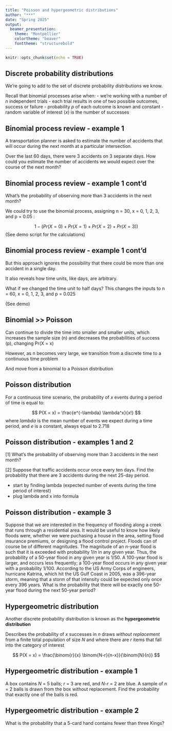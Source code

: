 ```yaml
---
title: "Poisson and hypergeometric distributions"
author: "***"
date: "Spring 2025"
output: 
  beamer_presentation:
    theme: "Montpellier"
    colortheme: "beaver"
    fonttheme: "structurebold"
---
```


```r
knitr::opts_chunk$set(echo = TRUE)
```

## Discrete probability distributions

We're going to add to the set of discrete probability distributions we know.

Recall that binomial processes arise when:
- we're working with a number of *n* independent trials
- each trial results in one of two possible outcomes, success or failure
- probability *p* of each outcome is known and constant
- random variable of interest (*x*) is the number of successes

## Binomial process review - example 1

A transportation planner is asked to estimate the number of accidents that will occur during the next month at a particular intersection.

Over the last 60 days, there were 3 accidents on 3 separate days.  How could you estimate the number of accidents we would expect over the course of the next month?

## Binomial process review - example 1 cont'd

What's the probability of observing more than 3 accidents in the next month?

We could try to use the binomial process, assigning n = 30, x = 0, 1, 2, 3, and p = 0.05 :

$$
1 - {(Pr(X=0)+Pr(X=1)+Pr(X=2)+Pr(X=3))}
$$
(See demo script for the calculations)

## Binomial process review - example 1 cont'd

But this approach ignores the possibility that there could be more than one accident in a single day.

It also reveals how time units, like days, are arbitrary.

What if we changed the time unit to half days?  This changes the inputs to n = 60, x = 0, 1, 2, 3, and p = 0.025 

(See demo)

## Binomial >> Poisson

Can continue to divide the time into smaller and smaller units, which increases the sample size (n) and decreases the probabilities of success (p), changing Pr(X = x) 

However, as n becomes very large, we transition from a discrete time to a continuous time problem

And move from a binomial to a Poisson distribution

## Poisson distribution

For a continuous time scenario, the probability of *x* events during a period of time is equal to:

$$
P(X = x) = \frac{e^{-\lambda} \lambda^x}{x!}
$$
where *lambda* is the mean number of events we expect during a time period, and *e* is a constant, always equal to 2.718

## Poisson distribution - examples 1 and 2

[1] What's the probability of observing more than 3 accidents in the next month?

[2] Suppose that traffic accidents occur once every ten days.  Find the probability that there are 3 accidents during the next 25-day period.

- start by finding lambda (expected number of events during the time period of interest)
- plug lambda and x into formula

## Poisson distribution - example 3

Suppose that we are interested in the frequency of flooding along a creek that runs through a residential area.  It would be useful to know how likely floods were, whether we were puchasing a house in the area, setting flood insurance premiums, or designing a flood control project.
Floods can of course be of different magnitudes.  The magnitude of an *n*-year flood is such that it is exceeded with probability 1/*n* in any given year.  Thus, the probability of a 50-year flood in any given year is 1/50.  A 100-year flood is larger, and occurs less frequently; a 100-year flood occurs in any given year with a probability 1/100.  According to the US Army Corps of engineers, hurricane Katrina, which hit the US Gulf Coast in 2005, was a 396-year storm, meaning that a storm of that intensity could be expected only once every 396 years.
What is the probability that there will be exactly one 50-year flood during the next 50-year period?

## Hypergeometric distribution

Another discrete probability distribution is known as the **hypergeometric distribution**

Describes the probability of *x* successes in *n* draws *without replacement* from a finite total population of size *N* and where there are *r* items that fall into the category of interest

$$
P(X = x) = \frac{\binom{r}{x} \binom{N-r}{n-x}}{\binom{N}{n}}
$$

## Hypergeometric distribution - example 1

A box contains *N* = 5 balls; *r* = 3 are red, and *N-r* = 2 are blue.  A sample of *n* = 2 balls is drawn from the box without replacement.  Find the probability that exactly one of the balls is red.

## Hypergeometric distribution - example 2

What is the probability that a 5-card hand contains fewer than three Kings?
